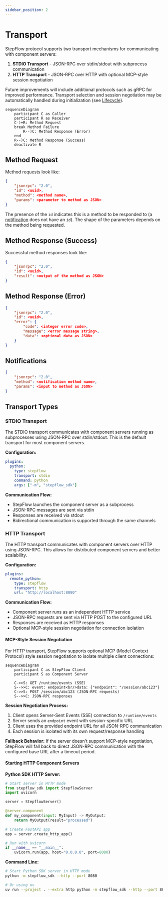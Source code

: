```yaml
---
sidebar_position: 2
---
```


# Transport

StepFlow protocol supports two transport mechanisms for communicating with component servers:

1. **STDIO Transport** - JSON-RPC over stdin/stdout with subprocess communication
2. **HTTP Transport** - JSON-RPC over HTTP with optional MCP-style session negotiation

Future improvements will include additional protocols such as gRPC for improved performance.
Transport selection and session negotiation may be automatically handled during initialization (see [Lifecycle](./lifecycle.md)).

```mermaid
sequenceDiagram
    participant C as Caller
    participant R as Receiver
    C-)+R: Method Request
    break Method Failure
        R--)C: Method Response (Error)
    end
    R--)C: Method Response (Success)
    deactivate R
```

## Method Request

Method requests look like:

```json
{
    "jsonrpc": "2.0",
    "id": <uuid>,
    "method": <method name>,
    "params": <parameter to method as JSON>
}
```

The presence of the `id` indicates this is a method to be responded to (a [notification](#notifications) does not have an `id`).
The shape of the parameters depends on the method being requested.

## Method Response (Success)

Successful method responses look like:

```json
{
    "jsonrpc": "2.0",
    "id": <uuid>,
    "result": <output of the method as JSON>
}
```

## Method Response (Error)

```json
{
    "jsonrpc": "2.0",
    "id": <uuid>,
    "error": {
        "code": <integer error code>,
        "message": <error message string>,
        "data": <optional data as JSON>
    }
}
```

## Notifications

```json
{
    "jsonrpc": "2.0",
    "method": <notification method name>,
    "params": <input to method as JSON>
}
```

## Transport Types

### STDIO Transport

The STDIO transport communicates with component servers running as subprocesses using JSON-RPC over stdin/stdout. This is the default transport for most component servers.

**Configuration:**
```yaml
plugins:
  python:
    type: stepflow
    transport: stdio
    command: python
    args: ["-m", "stepflow_sdk"]
```

**Communication Flow:**
- StepFlow launches the component server as a subprocess
- JSON-RPC messages are sent via stdin
- Responses are received via stdout
- Bidirectional communication is supported through the same channels

### HTTP Transport

The HTTP transport communicates with component servers over HTTP using JSON-RPC. This allows for distributed component servers and better scalability.

**Configuration:**
```yaml
plugins:
  remote_python:
    type: stepflow
    transport: http
    url: "http://localhost:8080"
```

**Communication Flow:**
- Component server runs as an independent HTTP service
- JSON-RPC requests are sent via HTTP POST to the configured URL
- Responses are received as HTTP responses
- Optional MCP-style session negotiation for connection isolation

#### MCP-Style Session Negotiation

For HTTP transport, StepFlow supports optional MCP (Model Context Protocol) style session negotiation to isolate multiple client connections:

```mermaid
sequenceDiagram
    participant C as StepFlow Client
    participant S as Component Server
    
    C->>S: GET /runtime/events (SSE)
    S-->>C: event: endpoint<br/>data: {"endpoint": "/session/abc123"}
    C->>S: POST /session/abc123 (JSON-RPC requests)
    S-->>C: JSON-RPC responses
```

**Session Negotiation Process:**
1. Client opens Server-Sent Events (SSE) connection to `/runtime/events`
2. Server sends an `endpoint` event with session-specific URL
3. Client uses the provided endpoint URL for all JSON-RPC communication
4. Each session is isolated with its own request/response handling

**Fallback Behavior:**
If the server doesn't support MCP-style negotiation, StepFlow will fall back to direct JSON-RPC communication with the configured base URL after a timeout period.

#### Starting HTTP Component Servers

**Python SDK HTTP Server:**
```python
# Start server in HTTP mode
from stepflow_sdk import StepflowServer
import uvicorn

server = StepflowServer()

@server.component
def my_component(input: MyInput) -> MyOutput:
    return MyOutput(result="processed")

# Create FastAPI app
app = server.create_http_app()

# Run with uvicorn
if __name__ == "__main__":
    uvicorn.run(app, host="0.0.0.0", port=8080)
```

**Command Line:**
```bash
# Start Python SDK server in HTTP mode
python -m stepflow_sdk --http --port 8080

# Or using uv
uv run --project . --extra http python -m stepflow_sdk --http --port 8080
```
